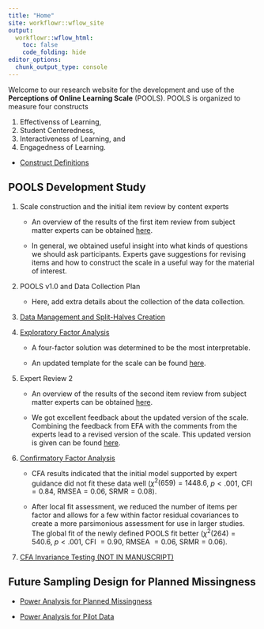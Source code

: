 ```yaml
---
title: "Home"
site: workflowr::wflow_site
output:
  workflowr::wflow_html:
    toc: false
    code_folding: hide
editor_options:
  chunk_output_type: console
---
```


Welcome to our research website for the development and use of the __Perceptions of Online Learning Scale__ (POOLS).
POOLS is organized to measure four constructs

1. Effectivenss of Learning,
2. Student Centeredness, 
3. Interactiveness of Learning, and
4. Engagedness of Learning.

* [Construct Definitions](pools-definitions.html)

## POOLS Development Study

1. Scale construction and the initial item review by content experts

    - An overview of the results of the first item review from subject matter experts can be obtained [here](static/Overivew of Expert Review v1.0 Results.docx).

    - In general, we obtained useful insight into what kinds of questions we should ask participants. Experts gave suggestions for revising items and how to construct the scale in a useful way for the material of interest.

2. POOLS v1.0 and Data Collection Plan

    - Here, add extra details about the collection of the data collection.

3. [Data Management and Split-Halves Creation](development-study-data-management.html)

4. [Exploratory Factor Analysis](development-study-EFA.html)

    - A four-factor solution was determined to be the most interpretable.

    - An updated template for the scale can be found [here](static/POOLS v2.0.docx).

5. Expert Review 2

    - An overview of the results of the second item review from subject matter experts can be obtained [here](static/Overivew of Expert Review v2.0 Results.docx).

    - We got excellent feedback about the updated version of the scale. Combining the feedback from EFA with the comments from the experts lead to a revised version of the scale. This updated version is given can be found [here](static/POOLS v2.1.docx).

6. [Confirmatory Factor Analysis](development-study-CFA.html)

    - CFA results indicated that the initial model supported by expert guidance did not fit these data well ($\chi^2 (659) = 1448.6$, $p< .001$, CFI$=0.84$, RMSEA$=0.06$, SRMR$=0.08$).

    - After local fit assessment, we reduced the number of items per factor and allows for a few within factor residual covariances to create a more parsimonious assessment for use in larger studies. The global fit of the newly defined POOLS fit better ($\chi^2(264) = 540.6$, $p< .001$, CFI $=0.90$, RMSEA $=0.06$, SRMR$=0.06$).

7. [CFA Invariance Testing (NOT IN MANUSCRIPT)](development-study-CFA-invariance-test.html)

## Future Sampling Design for Planned Missingness

* [Power Analysis for Planned Missingness](power-calculation.html)

* [Power Analysis for Pilot Data](pilot-study-power-calculation.html)

